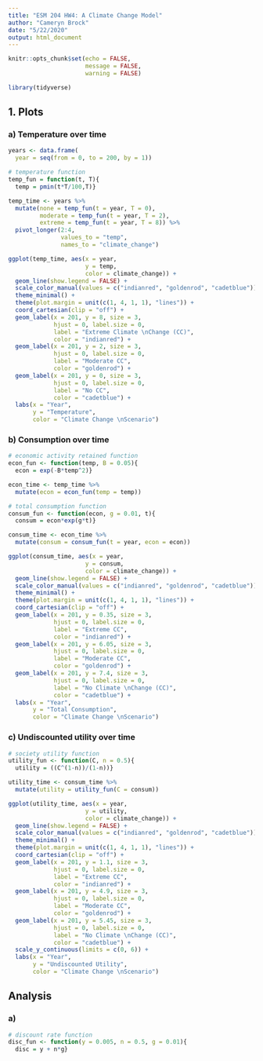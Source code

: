 ```yaml
---
title: "ESM 204 HW4: A Climate Change Model"
author: "Cameryn Brock"
date: "5/22/2020"
output: html_document
---
```


```r
knitr::opts_chunk$set(echo = FALSE,
                      message = FALSE,
                      warning = FALSE)
```

```r
library(tidyverse)
```

## 1. Plots

### a) Temperature over time

```r
years <- data.frame(
  year = seq(from = 0, to = 200, by = 1))

# temperature function
temp_fun = function(t, T){
  temp = pmin(t*T/100,T)}

temp_time <- years %>% 
  mutate(none = temp_fun(t = year, T = 0),
         moderate = temp_fun(t = year, T = 2),
         extreme = temp_fun(t = year, T = 8)) %>% 
  pivot_longer(2:4,
               values_to = "temp",
               names_to = "climate_change")

ggplot(temp_time, aes(x = year,
                      y = temp,
                      color = climate_change)) +
  geom_line(show.legend = FALSE) + 
  scale_color_manual(values = c("indianred", "goldenrod", "cadetblue")) +
  theme_minimal() + 
  theme(plot.margin = unit(c(1, 4, 1, 1), "lines")) +
  coord_cartesian(clip = "off") +
  geom_label(x = 201, y = 8, size = 3, 
             hjust = 0, label.size = 0,
             label = "Extreme Climate \nChange (CC)",
             color = "indianred") +
  geom_label(x = 201, y = 2, size = 3, 
             hjust = 0, label.size = 0,
             label = "Moderate CC",
             color = "goldenrod") +
  geom_label(x = 201, y = 0, size = 3, 
             hjust = 0, label.size = 0,
             label = "No CC",
             color = "cadetblue") +
  labs(x = "Year",
       y = "Temperature",
       color = "Climate Change \nScenario")
```

### b) Consumption over time

```r
# economic activity retained function
econ_fun <- function(temp, B = 0.05){
  econ = exp(-B*temp^2)}

econ_time <- temp_time %>% 
  mutate(econ = econ_fun(temp = temp))

# total consumption function
consum_fun <- function(econ, g = 0.01, t){
  consum = econ*exp(g*t)}  

consum_time <- econ_time %>% 
  mutate(consum = consum_fun(t = year, econ = econ))

ggplot(consum_time, aes(x = year,
                      y = consum,
                      color = climate_change)) +
  geom_line(show.legend = FALSE) + 
  scale_color_manual(values = c("indianred", "goldenrod", "cadetblue")) +
  theme_minimal() + 
  theme(plot.margin = unit(c(1, 4, 1, 1), "lines")) +
  coord_cartesian(clip = "off") +
  geom_label(x = 201, y = 0.35, size = 3, 
             hjust = 0, label.size = 0,
             label = "Extreme CC",
             color = "indianred") +
  geom_label(x = 201, y = 6.05, size = 3, 
             hjust = 0, label.size = 0,
             label = "Moderate CC",
             color = "goldenrod") +
  geom_label(x = 201, y = 7.4, size = 3, 
             hjust = 0, label.size = 0, 
             label = "No Climate \nChange (CC)",
             color = "cadetblue") +
  labs(x = "Year",
       y = "Total Consumption",
       color = "Climate Change \nScenario")
```

### c) Undiscounted utility over time

```r
# society utility function
utility_fun <- function(C, n = 0.5){
  utility = ((C^(1-n))/(1-n))}

utility_time <- consum_time %>% 
  mutate(utility = utility_fun(C = consum))

ggplot(utility_time, aes(x = year,
                      y = utility,
                      color = climate_change)) +
  geom_line(show.legend = FALSE) + 
  scale_color_manual(values = c("indianred", "goldenrod", "cadetblue")) +
  theme_minimal() + 
  theme(plot.margin = unit(c(1, 4, 1, 1), "lines")) +
  coord_cartesian(clip = "off") +
  geom_label(x = 201, y = 1.1, size = 3, 
             hjust = 0, label.size = 0,
             label = "Extreme CC",
             color = "indianred") +
  geom_label(x = 201, y = 4.9, size = 3, 
             hjust = 0, label.size = 0, 
             label = "Moderate CC", 
             color = "goldenrod") +
  geom_label(x = 201, y = 5.45, size = 3, 
             hjust = 0, label.size = 0,
             label = "No Climate \nChange (CC)", 
             color = "cadetblue") +
  scale_y_continuous(limits = c(0, 6)) +
  labs(x = "Year",
       y = "Undiscounted Utility",
       color = "Climate Change \nScenario")
```

## Analysis

### a) 

```r
# discount rate function
disc_fun <- function(y = 0.005, n = 0.5, g = 0.01){
  disc = y + n*g}



```

